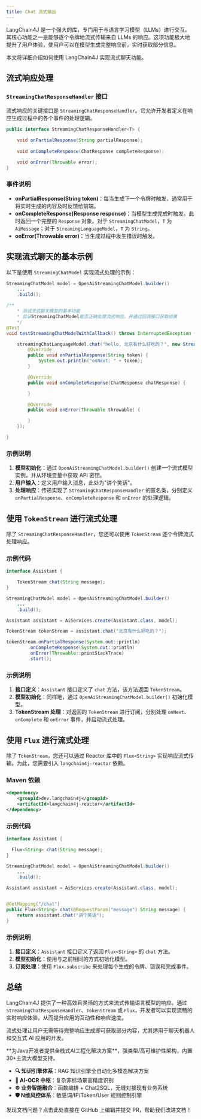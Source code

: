 ```yaml
---
title: Chat 流式输出
---
```


LangChain4J 是一个强大的库，专门用于与语言学习模型（LLMs）进行交互。其核心功能之一是能够逐个令牌地流式传输来自 LLMs 的响应。这项功能极大地提升了用户体验，使用户可以在模型生成完整响应前，实时获取部分信息。

本文将详细介绍如何使用 LangChain4J 实现流式聊天功能。

## 流式响应处理
### `StreamingChatResponseHandler` 接口
流式响应的关键接口是 `StreamingChatResponseHandler`。它允许开发者定义在响应生成过程中的各个事件的处理逻辑。

```java
public interface StreamingChatResponseHandler<T> {

    void onPartialResponse(String partialResponse);
 
    void onCompleteResponse(ChatResponse completeResponse);

    void onError(Throwable error);
}
```

### 事件说明

+ **onPartialResponse(String token)**：每当生成下一个令牌时触发，通常用于将实时生成的内容及时反馈给前端。
+ **onCompleteResponse(Response response)**：当模型生成完成时触发。此时返回一个完整的 `Response` 对象。对于 `StreamingChatModel`，`T` 为 `AiMessage`；对于 `StreamingLanguageModel`，`T` 为 `String`。
+ **onError(Throwable error)**：当生成过程中发生错误时触发。

## 实现流式聊天的基本示例
以下是使用 `StreamingChatModel` 实现流式处理的示例：

```java
StreamingChatModel model = OpenAiStreamingChatModel.builder()
    ...
    .build();

/**
    * 测试流式聊天模型的基本功能
    * 验证StreamingChatModel能否正确处理流式响应，并通过回调接口获取结果
    */
@Test
void testStreamingChatModelWithCallback() throws InterruptedException {

    streamingChatLanguageModel.chat("hello, 北京有什么好吃的？", new StreamingChatResponseHandler() {
        @Override
        public void onPartialResponse(String token) {
            System.out.println("onNext: " + token);
        }

        @Override
        public void onCompleteResponse(ChatResponse chatResponse) {

        }

        @Override
        public void onError(Throwable throwable) {

        }
    });

}
```

### 示例说明
1. **模型初始化**：通过 `OpenAiStreamingChatModel.builder()` 创建一个流式模型实例，并从环境变量中获取 API 密钥。
2. **用户输入**：定义用户输入消息，此处为"讲个笑话"。
3. **处理响应**：传递实现了 `StreamingChatResponseHandler` 的匿名类，分别定义 `onPartialResponse`、`onCompleteResponse` 和 `onError` 的处理逻辑。

## 使用 `TokenStream` 进行流式处理
除了 `StreamingChatResponseHandler`，您还可以使用 `TokenStream` 逐个令牌流式处理响应。

### 示例代码
```java
interface Assistant {

    TokenStream chat(String message);
}

StreamingChatModel model = OpenAiStreamingChatModel.builder()
    ...
    .build();

Assistant assistant = AiServices.create(Assistant.class, model);

TokenStream tokenStream = assistant.chat("北京有什么好吃的？");

tokenStream.onPartialResponse(System.out::println)
        .onCompleteResponse(System.out::println)
        .onError(Throwable::printStackTrace)
        .start();
```

### 示例说明
1. **接口定义**：`Assistant` 接口定义了 `chat` 方法，该方法返回 `TokenStream`。
2. **模型初始化**：同样地，通过 `OpenAiStreamingChatModel.builder()` 初始化模型。
3. **TokenStream 处理**：对返回的 `TokenStream` 进行订阅，分别处理 `onNext`、`onComplete` 和 `onError` 事件，并启动流式处理。

## 使用 `Flux` 进行流式处理
除了 `TokenStream`，您还可以通过 Reactor 库中的 `Flux<String>` 实现响应流式传输。为此，您需要引入 `langchain4j-reactor` 依赖。

### Maven 依赖

```xml
<dependency>
    <groupId>dev.langchain4j</groupId>
    <artifactId>langchain4j-reactor</artifactId>
</dependency>
```

### 示例代码
```java
interface Assistant {

  Flux<String> chat(String message);
}

StreamingChatModel model = OpenAiStreamingChatModel.builder()
    ...
    .build();

Assistant assistant = AiServices.create(Assistant.class, model);


@GetMapping("/chat")
public Flux<String> chat(@RequestParam("message") String message) {
    return assistant.chat("讲个笑话");
}
```

### 示例说明

1. **接口定义**：`Assistant` 接口定义了返回 `Flux<String>` 的 `chat` 方法。
2. **模型初始化**：使用与之前相同的方式初始化模型。
3. **订阅处理**：使用 `Flux.subscribe` 来处理每个生成的令牌、错误和完成事件。

## 总结
LangChain4J 提供了一种高效且灵活的方式来流式传输语言模型的响应。通过 `StreamingChatResponseHandler`、`TokenStream` 或 `Flux`，开发者可以实现流畅的实时响应体验，从而提升应用的互动性和响应速度。

流式处理让用户无需等待完整响应生成即可获取部分内容，尤其适用于聊天机器人和交互式 AI 应用的开发。

<Card title="PIG AI应用开发平台 | 适合中大型企业构建自主可控的AI中台" icon="link" href="https://ai.pig4cloud.com">
**为Java开发者提供全栈式AI工程化解决方案**，强类型/高可维护性架构，内置30+主流大模型支持。

- **🔍 知识引擎体系**：RAG 知识引擎全自动化多模态解决方案
- **📝 AI-OCR 中枢**：复杂非标场景高精度识别
- **⚙️ 业务智能融合**：函数编排 + Chat2SQL，无缝对接现有业务系统
- **🛡️ N维风控体系**：敏感词/IP/Token/User 规则控制引擎
</Card>

<Card title="文档有误？请协助编辑" icon="pencil" href="https://github.com/javaai-pig4cloud-com/javaai-docs/edit/main/docs/05Chat Stream.mdx">
  发现文档问题？点击此处直接在 GitHub 上编辑并提交 PR，帮助我们改进文档！
</Card>

